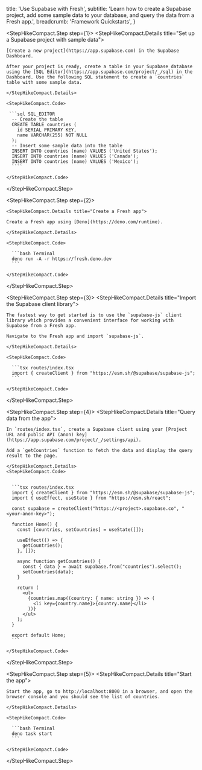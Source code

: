 
  title: 'Use Supabase with Fresh',
  subtitle:
    'Learn how to create a Supabase project, add some sample data to your database, and query the data from a Fresh app.',
  breadcrumb: 'Framework Quickstarts',
}

<StepHikeCompact>

  <StepHikeCompact.Step step={1}>
    <StepHikeCompact.Details title="Set up a Supabase project with sample data">

    [Create a new project](https://app.supabase.com) in the Supabase Dashboard.

    After your project is ready, create a table in your Supabase database using the [SQL Editor](https://app.supabase.com/project/_/sql) in the Dashboard. Use the following SQL statement to create a `countries` table with some sample data.

    </StepHikeCompact.Details>

    <StepHikeCompact.Code>

     ```sql SQL_EDITOR
      -- Create the table
      CREATE TABLE countries (
        id SERIAL PRIMARY KEY,
        name VARCHAR(255) NOT NULL
      );
      -- Insert some sample data into the table
      INSERT INTO countries (name) VALUES ('United States');
      INSERT INTO countries (name) VALUES ('Canada');
      INSERT INTO countries (name) VALUES ('Mexico');
      ````

    </StepHikeCompact.Code>

  </StepHikeCompact.Step>

  <StepHikeCompact.Step step={2}>

    <StepHikeCompact.Details title="Create a Fresh app">

    Create a Fresh app using [Deno](https://deno.com/runtime).

    </StepHikeCompact.Details>

    <StepHikeCompact.Code>

      ```bash Terminal
      deno run -A -r https://fresh.deno.dev
      ```

    </StepHikeCompact.Code>

  </StepHikeCompact.Step>

  <StepHikeCompact.Step step={3}>
    <StepHikeCompact.Details title="Import the Supabase client library">

    The fastest way to get started is to use the `supabase-js` client library which provides a convenient interface for working with Supabase from a Fresh app.

    Navigate to the Fresh app and import `supabase-js`.

    </StepHikeCompact.Details>

    <StepHikeCompact.Code>

      ```tsx routes/index.tsx
      import { createClient } from "https://esm.sh/@supabase/supabase-js";
      ```

    </StepHikeCompact.Code>

  </StepHikeCompact.Step>

  <StepHikeCompact.Step step={4}>
    <StepHikeCompact.Details title="Query data from the app">

    In `routes/index.tsx`, create a Supabase client using your [Project URL and public API (anon) key](https://app.supabase.com/project/_/settings/api).

    Add a `getCountries` function to fetch the data and display the query result to the page.

    </StepHikeCompact.Details>
    <StepHikeCompact.Code>


      ```tsx routes/index.tsx
      import { createClient } from "https://esm.sh/@supabase/supabase-js";
      import { useEffect, useState } from "https://esm.sh/react";

      const supabase = createClient("https://<project>.supabase.co", "<your-anon-key>");

      function Home() {
        const [countries, setCountries] = useState([]);

        useEffect(() => {
          getCountries();
        }, []);

        async function getCountries() {
          const { data } = await supabase.from("countries").select();
          setCountries(data);
        }

        return (
          <ul>
            {countries.map((country: { name: string }) => (
              <li key={country.name}>{country.name}</li>
            ))}
          </ul>
        );
      }

      export default Home;
      ```

    </StepHikeCompact.Code>

  </StepHikeCompact.Step>

  <StepHikeCompact.Step step={5}>
    <StepHikeCompact.Details title="Start the app">

    Start the app, go to http://localhost:8000 in a browser, and open the browser console and you should see the list of countries.

    </StepHikeCompact.Details>

    <StepHikeCompact.Code>

      ```bash Terminal
      deno task start
      ```

    </StepHikeCompact.Code>

  </StepHikeCompact.Step>
</StepHikeCompact>


